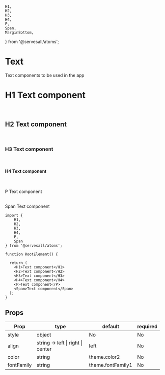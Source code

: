     H1,
    H2,
    H3,
    H4,
    P,
    Span,
    MarginBottom,
} from '@servesall/atoms';

# Text

Text components to be used in the app

<MarginBottom><H1>H1 Text component</H1></MarginBottom><br />
<MarginBottom><H2>H2 Text component</H2></MarginBottom><br />
<MarginBottom><H3>H3 Text component</H3></MarginBottom><br />
<MarginBottom><H4>H4 Text component</H4></MarginBottom><br />
<MarginBottom><P>P Text component</P></MarginBottom><br />
<MarginBottom><Span>Span Text component</Span></MarginBottom><br />

```code
import {
    H1,
    H2,
    H3,
    H4,
    P,
    Span
} from '@servesall/atoms';

function RootElement() {

  return (
    <H1>Text component</H1>
    <H2>Text component</H2>
    <H3>Text component</H3>
    <H4>Text component</H4>
    <P>Text component</P>
    <Span>Text component</Span>
  );
}
```

## Props

<table>
    <thead>
    <tr>
        <th>Prop</th>
        <th>type</th>
        <th>default</th>
        <th>required</th>
    </tr>
    </thead>
    <tbody>
    <tr>
        <td>style</td>
        <td>object</td>
        <td>No</td>
        <td>No</td>
    </tr>
    <tr>
        <td>align</td>
        <td>string -> left | right | center</td>
        <td>left</td>
        <td>No</td>
    </tr>
    <tr>
        <td>color</td>
        <td>string</td>
        <td>theme.color2</td>
        <td>No</td>
    </tr>
    <tr>
        <td>fontFamily</td>
        <td>string</td>
        <td>theme.fontFamily1</td>
        <td>No</td>
    </tr>
    </tbody>
</table>

